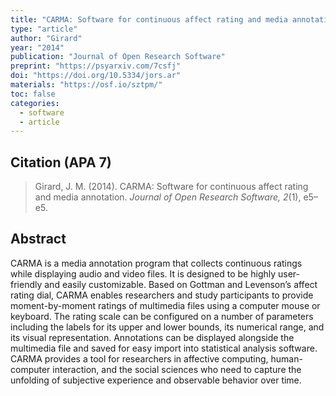 ---
title: "CARMA: Software for continuous affect rating and media annotation"
type: "article"
author: "Girard"
year: "2014"
publication: "Journal of Open Research Software"
preprint: "https://psyarxiv.com/7csfj"
doi: "https://doi.org/10.5334/jors.ar"
materials: "https://osf.io/sztpm/"
toc: false
categories:
  - software
  - article
---

## Citation (APA 7)

> Girard, J. M. (2014). CARMA: Software for continuous affect rating and media annotation. *Journal of Open Research Software, 2*(1), e5–e5.

## Abstract

CARMA is a media annotation program that collects continuous ratings while displaying audio and video files. It is designed to be highly user-friendly and easily customizable. Based on Gottman and Levenson’s affect rating dial, CARMA enables researchers and study participants to provide moment-by-moment ratings of multimedia files using a computer mouse or keyboard. The rating scale can be configured on a number of parameters including the labels for its upper and lower bounds, its numerical range, and its visual representation. Annotations can be displayed alongside the multimedia file and saved for easy import into statistical analysis software. CARMA provides a tool for researchers in affective computing, human-computer interaction, and the social sciences who need to capture the unfolding of subjective experience and observable behavior over time.

